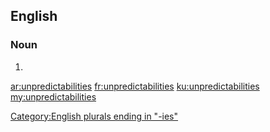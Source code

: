 ==English==

===Noun===
{{head|en|noun plural form}}

# {{plural of|unpredictability|lang=en}}

[[Category:English plurals ending in "-ies"]]

[[ar:unpredictabilities]]
[[fr:unpredictabilities]]
[[ku:unpredictabilities]]
[[my:unpredictabilities]]